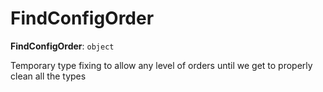 
# FindConfigOrder

 **FindConfigOrder**: `object`

Temporary type fixing to allow any level of orders until we get to properly clean all the types
